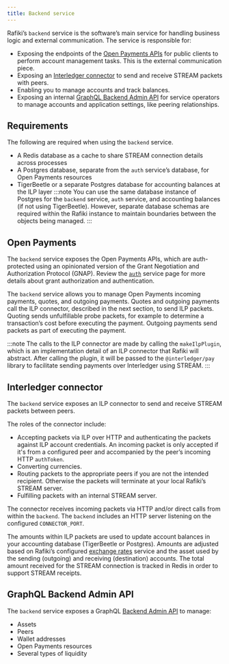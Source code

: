 ```yaml
---
title: Backend service
---
```



Rafiki’s <LinkOut href="https://github.com/interledger/rafiki/tree/main/packages/backend">`backend`</LinkOut> service is the software’s main service for handling business logic and external communication. The service is responsible for:

- Exposing the endpoints of the [Open Payments APIs](#open-payments) for public clients to perform account management tasks. This is the external communication piece.
- Exposing an [Interledger connector](#interledger-connector) to send and receive STREAM packets with peers.
- Enabling you to manage accounts and track balances.
- Exposing an internal [GraphQL Backend Admin API](#graphql-backend-admin-api) for service operators to manage accounts and application settings, like peering relationships.

## Requirements

The following are required when using the `backend` service.

- A Redis database as a cache to share STREAM connection details across processes
- A Postgres database, separate from the `auth` service’s database, for Open Payments resources
- TigerBeetle or a separate Postgres database for accounting balances at the ILP layer
  :::note
  You can use the same database instance of Postgres for the `backend` service, `auth` service, and accounting balances (if not using TigerBeetle). However, separate database schemas are required within the Rafiki instance to maintain boundaries between the objects being managed.
  :::

## Open Payments

The `backend` service exposes the Open Payments APIs, which are auth-protected using an opinionated version of the Grant Negotiation and Authorization Protocol (GNAP). Review the [`auth`](/services-and-aux-packages/auth-service) service page for more details about grant authorization and authentication.

The `backend` service allows you to manage Open Payments <LinkOut href="https://openpayments.dev/introduction/op-concepts/#incoming-payment">incoming payments</LinkOut>, <LinkOut href="https://openpayments.dev/introduction/op-concepts/#quote">quotes</LinkOut>, and <LinkOut href='https://openpayments.dev/introduction/op-concepts/#outgoing-payment'>outgoing payments</LinkOut>. Quotes and outgoing payments call the ILP connector, described in the next section, to send ILP packets. Quoting sends unfulfillable probe packets, for example to determine a transaction’s cost before executing the payment. Outgoing payments send packets as part of executing the payment.

:::note
The calls to the ILP connector are made by calling the `makeIlpPlugin`, which is an implementation detail of an ILP connector that Rafiki will abstract. After calling the plugin, it will be passed to the <LinkOut href="https://github.com/interledgerjs/interledgerjs/tree/master/packages/pay">`@interledger/pay`</LinkOut> library to facilitate sending payments over Interledger using STREAM.
:::

## Interledger connector

The `backend` service exposes an ILP connector to send and receive STREAM packets between peers.

The roles of the connector include:

- Accepting packets via ILP over HTTP and authenticating the packets against ILP account credentials. An incoming packet is only accepted if it's from a configured peer and accompanied by the peer’s incoming HTTP `authToken`.
- Converting currencies.
- Routing packets to the appropriate peers if you are not the intended recipient. Otherwise the packets will terminate at your local Rafiki’s STREAM server.
- Fulfilling packets with an internal STREAM server.

The connector receives incoming packets via HTTP and/or direct calls from within the `backend`. The `backend` includes an HTTP server listening on the configured `CONNECTOR_PORT`.

The amounts within ILP packets are used to update account balances in your accounting database (TigerBeetle or Postgres). Amounts are adjusted based on Rafiki’s configured [exchange rates](/integration/deploy-to-prod/endpoints/exchange-rates) service and the asset used by the sending (outgoing) and receiving (destination) accounts. The total amount received for the STREAM connection is tracked in Redis in order to support <LinkOut href="https://interledger.org/developers/rfcs/stream-receipts/">STREAM receipts</LinkOut>.

## GraphQL Backend Admin API

The `backend` service exposes a GraphQL [Backend Admin API](/apis/graphql/admin-api-overview#backend-admin-api) to manage:

- Assets
- Peers
- Wallet addresses
- Open Payments resources
- Several types of liquidity
